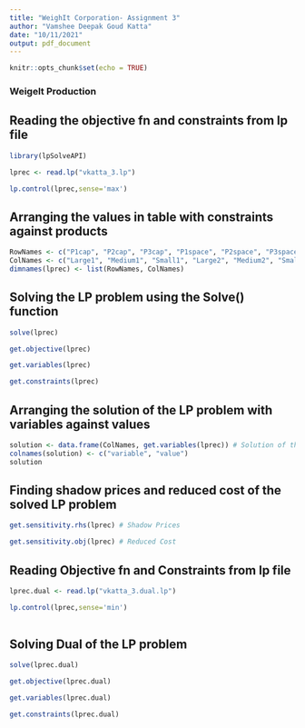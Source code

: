 ```yaml
---
title: "WeighIt Corporation- Assignment 3"
author: "Vamshee Deepak Goud Katta"
date: "10/11/2021"
output: pdf_document
---
```


```r
knitr::opts_chunk$set(echo = TRUE)
```

### Weigelt Production

## Reading the objective fn and constraints from lp file

```r
library(lpSolveAPI)

lprec <- read.lp("vkatta_3.lp")

lp.control(lprec,sense='max')

```

## Arranging the values in table with constraints against products

```r

RowNames <- c("P1cap", "P2cap", "P3cap", "P1space", "P2space", "P3space", "LSales", "MSales", "SSales", "P1-P2", "P1-P3")
ColNames <- c("Large1", "Medium1", "Small1", "Large2", "Medium2", "Small2", "Large3", "Medium3", "Small3")
dimnames(lprec) <- list(RowNames, ColNames)

```

## Solving the LP problem using the Solve() function

```r

solve(lprec)

get.objective(lprec)

get.variables(lprec)

get.constraints(lprec)

```

## Arranging the solution of the LP problem with variables against values

```r

solution <- data.frame(ColNames, get.variables(lprec)) # Solution of the problem 
colnames(solution) <- c("variable", "value")
solution

```

## Finding shadow prices and reduced cost of the solved LP problem

```r

get.sensitivity.rhs(lprec) # Shadow Prices

get.sensitivity.obj(lprec) # Reduced Cost

```

## Reading Objective fn and Constraints from lp file

```r

lprec.dual <- read.lp("vkatta_3.dual.lp")

lp.control(lprec,sense='min')
  
```

## Solving Dual of the LP problem

```r

solve(lprec.dual)

get.objective(lprec.dual)

get.variables(lprec.dual)

get.constraints(lprec.dual)

```

